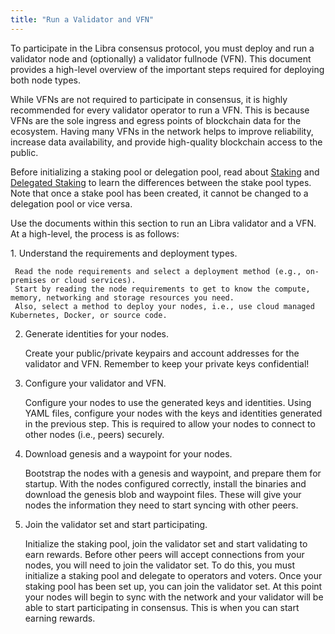 ```yaml
---
title: "Run a Validator and VFN"
---
```



To participate in the Libra consensus protocol, you must deploy and run a validator node and (optionally) a validator
fullnode (VFN). This document provides a high-level overview of the important steps required for deploying both node types.

<Aside type="note">
  While VFNs are not required to participate in consensus, it is highly recommended for every validator operator to run a VFN.
  This is because VFNs are the sole ingress and egress points of blockchain data for the ecosystem. Having many VFNs
  in the network helps to improve reliability, increase data availability, and provide high-quality blockchain access to the public.
</Aside>

Before initializing a staking pool or delegation pool, read about [Staking](/network/blockchain/staking) and
[Delegated Staking](/network/blockchain/delegated-staking) to learn the
differences between the stake pool types. Note that once a stake pool has been created, it cannot be changed to a delegation pool
or vice versa.

Use the documents within this section to run an Libra validator and a VFN. At a high-level, the process is as follows:

<Steps>
  1. Understand the requirements and deployment types.

     Read the node requirements and select a deployment method (e.g., on-premises or cloud services).
     Start by reading the node requirements to get to know the compute, memory, networking and storage resources you need.
     Also, select a method to deploy your nodes, i.e., use cloud managed Kubernetes, Docker, or source code.

  2. Generate identities for your nodes.

     Create your public/private keypairs and account addresses for the validator and VFN.
     Remember to keep your private keys confidential!

  3. Configure your validator and VFN.

     Configure your nodes to use the generated keys and identities.
     Using YAML files, configure your nodes with the keys and identities generated in the previous step.
     This is required to allow your nodes to connect to other nodes (i.e., peers) securely.

  4. Download genesis and a waypoint for your nodes.

     Bootstrap the nodes with a genesis and waypoint, and prepare them for startup.
     With the nodes configured correctly, install the binaries and download the genesis blob and waypoint files.
     These will give your nodes the information they need to start syncing with other peers.

  5. Join the validator set and start participating.

     Initialize the staking pool, join the validator set and start validating to earn rewards.
     Before other peers will accept connections from your nodes, you will need to join the validator set.
     To do this, you must initialize a staking pool and delegate to operators and voters.
     Once your staking pool has been set up, you can join the validator set.
     At this point your nodes will begin to sync with the network and your validator will be able to start participating in consensus.
     This is when you can start earning rewards.
</Steps>

